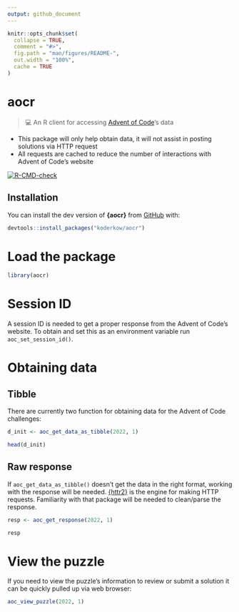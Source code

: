 ```yaml
---
output: github_document
---
```


<!-- README.md is generated from README.Rmd. Please edit that file -->

```r
knitr::opts_chunk$set(
  collapse = TRUE,
  comment = "#>",
  fig.path = "man/figures/README-",
  out.width = "100%",
  cache = TRUE
)
```

# aocr 

<!-- <img src="man/figures/logo.png" width="160px" align="right" /> -->

> 💻 An R client for accessing [Advent of Code](https://adventofcode.com/)'s data

- This package will only help obtain data, it will not assist in posting solutions via HTTP request
- All requests are cached to reduce the number of interactions with Advent of Code's website

<!-- badges: start -->
[![R-CMD-check](https://github.com/KoderKow/aocr/actions/workflows/R-CMD-check.yaml/badge.svg)](https://github.com/KoderKow/aocr/actions/workflows/R-CMD-check.yaml)
<!-- badges: end -->

## Installation

You can install the dev version of **{aocr}** from [GitHub](https://github.com/koderkow/aocr) with:

```r
devtools::install_packages("koderkow/aocr")
```

# Load the package

```r
library(aocr)
```

# Session ID

A session ID is needed to get a proper response from the Advent of Code's website. To obtain and set this as an environment variable run `aoc_set_session_id()`.

# Obtaining data

## Tibble

There are currently two function for obtaining data for the Advent of Code challenges:

```r
d_init <- aoc_get_data_as_tibble(2022, 1)

head(d_init)
```

## Raw response

If `aoc_get_data_as_tibble()` doesn't get the data in the right format, working with the response will be needed. [{httr2}](https://httr2.r-lib.org/) is the engine for making HTTP requests. Familiarity with that package will be needed to clean/parse the response.

```r
resp <- aoc_get_response(2022, 1)

resp
```

# View the puzzle

If you need to view the puzzle's information to review or submit a solution it can be quickly pulled up via web browser:

```r
aoc_view_puzzle(2022, 1)
```


